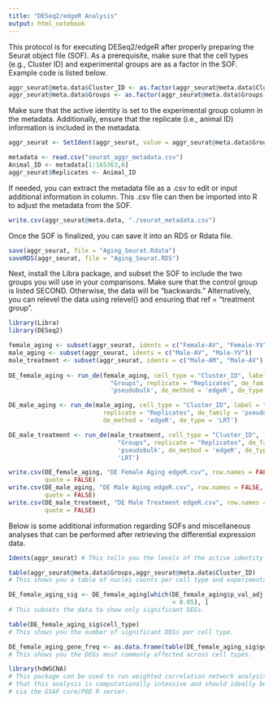 ```yaml
---
title: "DESeq2/edgeR Analysis"
output: html_notebook
---
```

This protocol is for executing DESeq2/edgeR after properly preparing the Seurat 
object file (SOF). As a prerequisite, make sure that the cell types (e.g., 
Cluster ID) and experimental groups are as a factor in the SOF. Example code is 
listed below.
```r
aggr_seurat@meta.data$Cluster_ID <- as.factor(aggr_seurat@meta.data$Cluster_ID)
aggr_seurat@meta.data$Groups <- as.factor(aggr_seurat@meta.data$Groups)
```
Make sure that the active identity is set to the experimental group column in 
the metadata. Additionally, ensure that the replicate (i.e., animal ID)
information is included in the metadata. 
```r
aggr_seurat <- SetIdent(aggr_seurat, value = aggr_seurat@meta.data$Groups)

metadata <- read.csv("seurat_aggr_metadata.csv")
Animal_ID <- metadata[1:165363,6]
aggr_seurat$Replicates <- Animal_ID
```
If needed, you can extract the metadata file as a .csv to edit or input 
additional information in column. This .csv file can then be imported into R to
adjust the metadata from the SOF.
```r
write.csv(aggr_seurat@meta.data, "./seurat_metadata.csv")
```
Once the SOF is finalized, you can save it into an RDS or Rdata file.
```r
save(aggr_seurat, file = "Aging_Seurat.Rdata")
saveRDS(aggr_seurat, file = "Aging_Seurat.RDS")
```
Next, install the Libra package, and subset the SOF to include the two groups
you will use in your comparisons. Make sure that the control group is listed
SECOND. Otherwise, the data will be "backwards." Alternatively, you can relevel
the data using relevel() and ensuring that ref = "treatment group".
``` r
library(Libra)
library(DESeq2)

female_aging <- subset(aggr_seurat, idents = c("Female-AV", "Female-YV"))
male_aging <- subset(aggr_seurat, idents = c("Male-AV", "Male-YV"))
male_treatment <- subset(aggr_seurat, idents = c("Male-AM", "Male-AV"))
 
DE_female_aging <- run_de(female_aging, cell_type = "Cluster_ID", label = 
                            "Groups", replicate = "Replicates", de_family = 
                            'pseudobulk', de_method = 'edgeR', de_type = 'LRT')

DE_male_aging <- run_de(male_aging, cell_type = "Cluster_ID", label = "Groups",
                          replicate = "Replicates", de_family = 'pseudobulk',
                          de_method = 'edgeR', de_type = 'LRT')

DE_male_treatment <- run_de(male_treatment, cell_type = "Cluster_ID", label = 
                              "Groups", replicate = "Replicates", de_family = 
                              'pseudobulk', de_method = 'edgeR', de_type = 
                              'LRT')

write.csv(DE_female_aging, "DE Female Aging edgeR.csv", row.names = FALSE, 
          quote = FALSE)
write.csv(DE_male_aging, "DE Male Aging edgeR.csv", row.names = FALSE, 
          quote = FALSE)
write.csv(DE_male_treatment, "DE Male Treatment edgeR.csv", row.names = FALSE, 
          quote = FALSE)
```
Below is some additional information regarding SOFs and miscellaneous analyses
that can be performed after retrieving the differential expression data. 
```r
Idents(aggr_seurat) # This tells you the levels of the active identity.

table(aggr_seurat@meta.data$Groups,aggr_seurat@meta.data$Cluster_ID)
# This shows you a table of nuclei counts per cell type and experimental group.

DE_female_aging_sig <- DE_female_aging[which(DE_female_aging$p_val_adj 
                                             < 0.05), ] 
# This subsets the data to show only significant DEGs.

table(DE_female_aging_sig$cell_type)
# This shows you the number of significant DEGs per cell type.

DE_female_aging_gene_freq <- as.data.frame(table(DE_female_aging_sig$gene))
# This shows you the DEGs most commonly affected across cell types.

library(hdWGCNA)
# This package can be used to run weighted correlation network analysis. Note
# that this analysis is computationally intensive and should ideally be done 
# via the GSAF core/POD R server. 
```